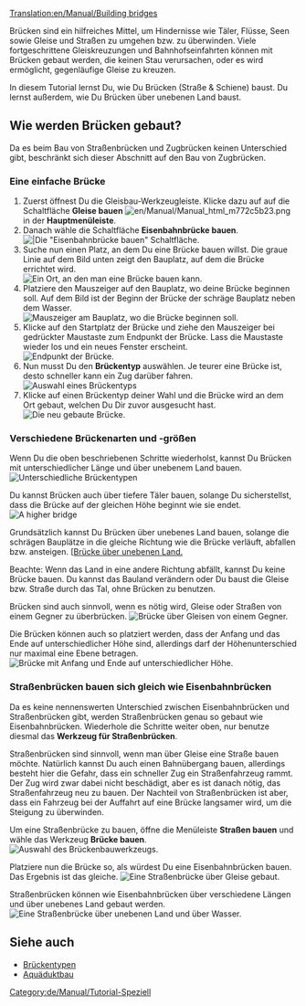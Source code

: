 [[Translation:en/Manual/Building bridges]]
{{de/Manual/Tutorial/Tutorial}}
[[Category:de/Manual/Tutorial-Speziell]]

Brücken sind ein hilfreiches Mittel, um Hindernisse wie Täler, Flüsse, Seen sowie Gleise und Straßen zu umgehen bzw. zu überwinden. Viele fortgeschrittene Gleiskreuzungen und Bahnhofseinfahrten können mit Brücken gebaut werden, die keinen Stau verursachen, oder es wird ermöglicht, gegenläufige Gleise zu kreuzen.

In diesem Tutorial lernst Du, wie Du Brücken (Straße & Schiene) baust. Du lernst außerdem, wie Du Brücken über unebenen Land baust.

== Wie werden Brücken gebaut? ==
Da es beim Bau von Straßenbrücken und Zugbrücken keinen Unterschied gibt, beschränkt sich dieser Abschnitt auf den Bau von Zugbrücken.

=== Eine einfache Brücke ===
# Zuerst öffnest Du die Gleisbau-Werkzeugleiste. Klicke dazu auf auf die Schaltfläche '''Gleise bauen''' [[File:en/Manual/Manual html m772c5b23.png]] in der '''Hauptmenüleiste'''.
# Danach wähle die Schaltfläche '''Eisenbahnbrücke bauen'''.<br/>[[File:de/Manual/BridgeTut1.png|none|frame||Die "Eisenbahnbrücke bauen" Schaltfläche.]]
# Suche nun einen Platz, an dem Du eine Brücke bauen willst. Die graue Linie auf dem Bild unten zeigt den Bauplatz, auf dem die Brücke errichtet wird.<br/>[[File:en/Manual/BridgeTut2.png|none|frame|Ein Ort, an den man eine Brücke bauen kann.]]
# Platziere den Mauszeiger auf den Bauplatz, wo deine Brücke beginnen soll. Auf dem Bild ist der Beginn der Brücke der schräge Bauplatz neben dem Wasser.<br/>[[File:en/Manual/BridgeTut3.png|none|frame|Mauszeiger am Bauplatz, wo die Brücke beginnen soll.]]
# Klicke auf den Startplatz der Brücke und ziehe den Mauszeiger bei gedrückter Maustaste zum Endpunkt der Brücke. Lass die Maustaste wieder los und ein neues Fenster erscheint.<br/>[[File:en/Manual/BridgeTut4.png|none|frame|Endpunkt der Brücke.]]
# Nun musst Du den '''Brückentyp''' auswählen. Je teurer eine Brücke ist, desto schneller kann ein Zug darüber fahren.<br/>[[File:de/Manual/BridgeTut5.png|none|frame|Auswahl eines Brückentyps]]
# Klicke auf einen Brückentyp deiner Wahl und die Brücke wird an dem Ort gebaut, welchen Du Dir zuvor ausgesucht hast.<br/>[[File:en/Manual/BridgeTut6.png|none|frame|Die neu gebaute Brücke.]]

=== Verschiedene Brückenarten und -größen ===
Wenn Du die oben beschriebenen Schritte wiederholst, kannst Du Brücken mit unterschiedlicher Länge und über unebenem Land bauen.
[[File:en/Manual/BridgeTut7.png|none|frame|Unterschiedliche Brückentypen]]

Du kannst Brücken auch über tiefere Täler bauen, solange Du sicherstellst, dass die Brücke auf der gleichen Höhe beginnt wie sie endet.
[[File:en/Manual/BridgeTut8.png|none|frame|A higher bridge]]

Grundsätzlich kannst Du Brücken über unebenes Land bauen, solange die schrägen Bauplätze in die gleiche Richtung wie die Brücke verläuft, abfallen bzw. ansteigen.
[[File:en/Manual/BridgeTut11.png|none|frame|Eine Brücke über unebenen Land.]

Beachte: Wenn das Land in eine andere Richtung abfällt, kannst Du keine Brücke bauen. Du kannst das Bauland verändern oder Du baust die Gleise bzw. Straße durch das Tal, ohne Brücken zu benutzen.

Brücken sind auch sinnvoll, wenn es nötig wird, Gleise oder Straßen von einem Gegner zu überbrücken.
[[File:en/Manual/BridgeTut10.png|none|frame|Brücke über Gleisen von einem Gegner.]]

Die Brücken können auch so platziert werden, dass der Anfang und das Ende auf unterschiedlicher Höhe sind, allerdings darf der Höhenunterschied nur maximal eine Ebene betragen.
[[File:en/Manual/BridgeTut9.png|none|frame|Brücke mit Anfang und Ende auf unterschiedlicher Höhe.]]

=== Straßenbrücken bauen sich gleich wie Eisenbahnbrücken ===
Da es keine nennenswerten Unterschied zwischen Eisenbahnbrücken und Straßenbrücken gibt, werden Straßenbrücken genau so gebaut wie Eisenbahnbrücken. Wiederhole die Schritte weiter oben, nur benutze diesmal das '''Werkzeug für Straßenbrücken'''.

Straßenbrücken sind sinnvoll, wenn man über Gleise eine Straße bauen möchte. Natürlich kannst Du auch einen Bahnübergang bauen, allerdings besteht hier die Gefahr, dass ein schneller Zug ein Straßenfahrzeug rammt. Der Zug wird zwar dabei nicht beschädigt, aber es ist danach nötig, das Straßenfahrzeug neu zu bauen. Der Nachteil von Straßenbrücken ist aber, dass ein Fahrzeug bei der Auffahrt auf eine Brücke langsamer wird, um die Steigung zu überwinden.

Um eine Straßenbrücke zu bauen, öffne die Menüleiste '''Straßen bauen''' und wähle das Werkzeug '''Brücke bauen'''.
[[File:de/Manual/BridgeTut14.png|none|frame|Auswahl des Brückenbauwerkzeugs.]]

Platziere nun die Brücke so, als würdest Du eine Eisenbahnbrücken bauen. Das Ergebnis ist das gleiche.
[[File:en/Manual/BridgeTut12.png|none|frame|Eine Straßenbrücke über Gleise gebaut.]]

Straßenbrücken können wie Eisenbahnbrücken über verschiedene Längen und über unebenes Land gebaut werden.
[[File:en/Manual/BridgeTut13.png|none|frame|Eine Straßenbrücke über unebenen Land und über Wasser.]]

== Siehe auch ==
*[[de/Manual/Base Set/Brückentypen|Brückentypen]]
*[[de/Archive/Unmapped/Aquäduktbau|Aquäduktbau]]